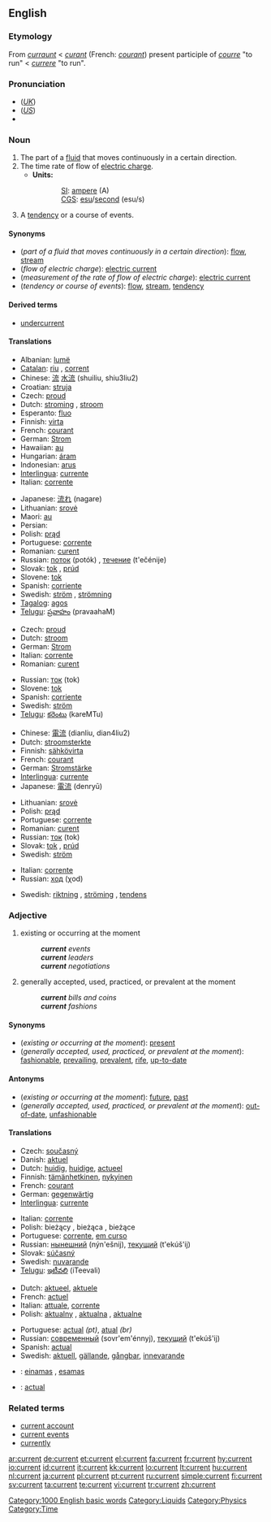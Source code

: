 {{wikipedia|dab=current}}
==English==

===Etymology===
From {{ME.}} ''[[curraunt]]'' < {{OF.}} ''[[curant]]'' (French: ''[[courant]]'') present participle of ''[[courre]]'' "to run" < {{L.}} ''[[currere]]'' "to run".

===Pronunciation===
* (''[[Received Pronunciation|UK]]'') {{IPA|/ˈkʌɹɛnt/}}
* (''[[General American|US]]'') {{IPA|/ˈkɝɹɛnt/}}
* {{audio|en-us-current.ogg|Audio (US)}}

===Noun===
{{en-noun}}

# The part of a [[fluid]] that moves continuously in a certain direction.
# The time rate of flow of [[electric charge]].
#* '''Units:'''
#:: [[SI]]: [[ampere]] (A)
#:: [[CGS]]: [[esu]]/[[second]] (esu/s)
# A [[tendency]] or a course of events.

====Synonyms====
* (''part of a fluid that moves continuously in a certain direction''): [[flow]], [[stream]]
* (''flow of electric charge''): [[electric current]]
* (''measurement of the rate of flow of electric charge''): [[electric current]]
* (''tendency or course of events''): [[flow]], [[stream]], [[tendency]]

====Derived terms====
* [[undercurrent]]

====Translations====
{{trans-top|part of a fluid that moves continuously in a certain direction}}
* Albanian: [[lumë]] {{f}}
* [[Catalan]]: [[riu]] {{m}}, [[corrent]] {{m}}
* Chinese: [[流]] [[水流]] (shuiliu, shiu3liu2)
* Croatian: [[struja]] {{f}}
* Czech: [[proud]] {{m}}
* Dutch: [[stroming]] {{f}}, [[stroom]] {{m}}
* Esperanto: [[fluo]]
* Finnish: [[virta]]
* French: [[courant]] {{m}}
* German: [[Strom]] {{m}}
* Hawaiian: [[au]]
* Hungarian: [[áram]]
* Indonesian: [[arus]]
* [[Interlingua]]: [[currente]]
* Italian: [[corrente]] {{m}}
{{trans-mid}}
* Japanese: [[流れ]] (nagare)
* Lithuanian: [[srovė]] {{f}}
* Maori: [[au]]
* Persian: {{fa-Arab|[[جریان، جاری]]}}
* Polish: [[prąd]] {{m}}
* Portuguese: [[corrente]] {{f}}
* Romanian: [[curent]]{{m}}
* Russian: [[поток]] (potók) {{m}}, [[течение]] (t'ečénije) {{n}}
* Slovak: [[tok]] {{m}}, [[prúd]]
* Slovene: [[tok]] {{m}}
* Spanish: [[corriente]] {{f}}
* Swedish: [[ström]] {{c}}, [[strömning]] {{c}}
* [[Tagalog]]: [[agos]]
* [[Telugu]]: [[ప్రవాహం]] (pravaahaM)
{{trans-bottom}}

{{trans-top|flow of electric charge}}
* Czech: [[proud]] {{m}}
* Dutch: [[stroom]] {{m}}
* German: [[Strom]] {{m}}
* Italian: [[corrente]] {{m}}
* Romanian: [[curent]]{{m}}
{{trans-mid}}
* Russian: [[ток]] (tok) {{m}}
* Slovene: [[tok]] {{m}}
* Spanish: [[corriente]] {{f}}
* Swedish: [[ström]] {{c}}
* [[Telugu]]: [[కరెంటు]] (kareMTu)
{{trans-bottom}}

{{trans-top|measurement of the rate of flow of electric charge}}
* Chinese: [[電流]] (dianliu, dian4liu2)
* Dutch: [[stroomsterkte]] {{f}}
* Finnish: [[sähkövirta]]
* French: [[courant]] {{m}}
* German: [[Stromstärke]] {{f}}
* [[Interlingua]]: [[currente]]
* Japanese: [[電流]] (denryū)
{{trans-mid}}
* Lithuanian: [[srovė]] {{f}}
* Polish: [[prąd]] {{m}}
* Portuguese: [[corrente]] {{f}}
* Romanian: [[curent]]{{m}}
* Russian: [[ток]] (tok) {{m}}
* Slovak: [[tok]] {{m}}, [[prúd]]
* Swedish: [[ström]] {{c}}
{{trans-bottom}}

{{trans-top|tendency or a course of events}}
* Italian: [[corrente]] {{m}}
* Russian: [[ход]] (χod) {{m}}
{{trans-mid}}
* Swedish: [[riktning]] {{c}}, [[ströming]] {{c}}, [[tendens]] {{c}}
{{trans-bottom}}

===Adjective===
{{en-adj}}

# existing or occurring at the moment
#: '''''current''' events''
#: '''''current''' leaders''
#: '''''current''' negotiations''
# generally accepted, used, practiced, or prevalent at the moment
#: '''''current''' bills and coins''
#: '''''current''' fashions''

====Synonyms====
* (''existing or occurring at the moment''): [[present]]
* (''generally accepted, used, practiced, or prevalent at the moment''): [[fashionable]], [[prevailing]], [[prevalent]], [[rife]], [[up-to-date]]

====Antonyms====
* (''existing or occurring at the moment''): [[future]], [[past]]
* (''generally accepted, used, practiced, or prevalent at the moment''): [[out-of-date]], [[unfashionable]]

====Translations====
{{trans-top|existing or occurring at the moment}}
* Czech: [[současný]] {{m}}
* Danish: [[aktuel]]
* Dutch: [[huidig]], [[huidige]], [[actueel]]
* Finnish: [[tämänhetkinen]], [[nykyinen]]
* French: [[courant]]
* German: [[gegenwärtig]]
* [[Interlingua]]: [[currente]]
{{trans-mid}}
* Italian: [[corrente]]
* Polish: bieżący {{m}}, bieżąca {{f}}, bieżące {{n}}
* Portuguese: [[corrente]], [[em curso]]
* Russian: [[нынешний]] (nýn'ešnij), [[текущий]] (t'ekúš'ij)
* Slovak: [[súčasný]] {{m}}
* Swedish: [[nuvarande]]
* [[Telugu]]: [[ఇటీవలి]] (iTeevali)
{{trans-bottom}}

{{trans-top|generally accepted, used, practiced, or prevalent at the moment}}
* Dutch: [[aktueel]], [[aktuele]]
* French: [[actuel]]
* Italian: [[attuale]], [[corrente]]
* Polish: [[aktualny]] {{m}}, [[aktualna]] {{f}}, [[aktualne]] {{n}}
{{trans-mid}}
* Portuguese: [[actual]] ''(pt)'', [[atual]] ''(br)''
* Russian: [[современный]] (sovr'em'énnyj), [[текущий]] (t'ekúš'ij)
* Spanish: [[actual]]
* Swedish: [[aktuell]], [[gällande]], [[gångbar]], [[innevarande]]
{{trans-bottom}}

{{checktrans-top}}
* {{ttbc|Lithuanian}}: [[einamas]] {{m}}, [[esamas]] {{m}}
* {{ttbc|Spanish}}: [[actual]]
{{trans-bottom}}

===Related terms===

* [[current account]]
* [[current events]]
* [[currently]]

[[Category:1000 English basic words]]
[[Category:Liquids]]
[[Category:Physics]]
[[Category:Time]]

[[ar:current]]
[[de:current]]
[[et:current]]
[[el:current]]
[[fa:current]]
[[fr:current]]
[[hy:current]]
[[io:current]]
[[id:current]]
[[it:current]]
[[kk:current]]
[[lo:current]]
[[lt:current]]
[[hu:current]]
[[nl:current]]
[[ja:current]]
[[pl:current]]
[[pt:current]]
[[ru:current]]
[[simple:current]]
[[fi:current]]
[[sv:current]]
[[ta:current]]
[[te:current]]
[[vi:current]]
[[tr:current]]
[[zh:current]]